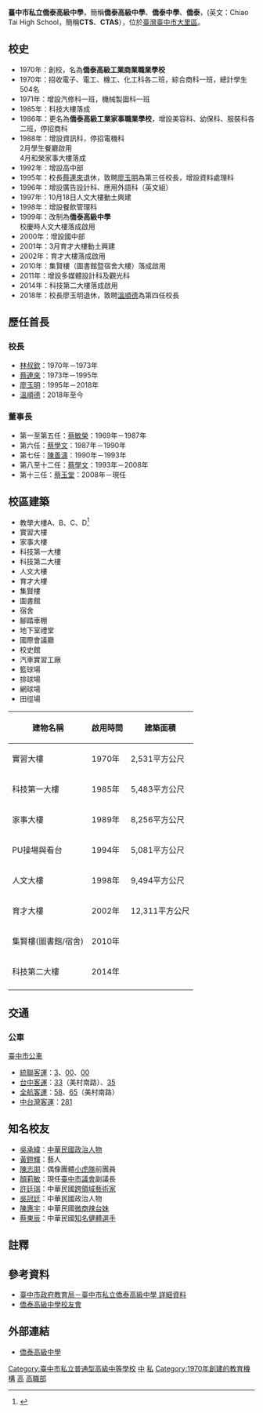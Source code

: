 '''臺中市私立僑泰高級中學'''，簡稱'''僑泰高級中學'''、'''僑泰中學'''、'''僑泰'''，(英文：Chiao Tai High School，簡稱'''CTS'''、'''CTAS'''），位於[[臺灣|臺灣]][[臺中市|臺中市]][[大里區|大里區]]。
{{Infobox School
|name   
|other_name     = Chiao-Tai High School
|image          = [[File:Chia-Tai_High_School_科技第一大樓.JPG|250px]] 創立於1970年
| logo        = [[File:Chia-Tai_High_School_logo.gif|僑泰高級中學的校徽]]
| motto         = 『
|estab|faculty        = 272人（男教師99人女教師110人）
|staff          = 職員38人<br>工友10人<br>警衛5人<br>護理師/護士2人
|enrollment     = 約5771人左右(含國中部)
|free_label     = 普通教室
|free_text      = 132間
|free_label2    = 專科教室
|free_text2     = 110間
|free_label3    = 校地總面積
|free_text3     = 60416 平方公尺
|address        = [[臺灣|臺灣]][[臺中市|臺中市]][[大里區|大里區]][[樹王里|樹王里]]樹王路342號
|website        = http://www.ctas.tc.edu.tw/
}}

==校史==
*1970年：創校，名為'''僑泰高級工業商業職業學校'''
*1970年：招收電子、電工、機工、化工科各二班，綜合商科一班，總計學生504名
*1971年：增設汽修科一班，機械製圖科一班
*1985年：科技大樓落成
*1986年：更名為'''僑泰高級工業家事職業學校'''，增設美容科、幼保科、服裝科各二班，停招商科
*1988年：增設資訊科，停招電機科<br>2月學生餐廳啟用<br>4月和榮家事大樓落成
*1992年：增設高中部
*1995年：校長[[蔡連來|蔡連來]]退休，敦聘[[廖玉明|廖玉明]]為第三任校長，增設資料處理科
*1996年：增設廣告設計科、應用外語科（英文組）
*1997年：10月18日人文大樓動土興建
*1998年：增設餐飲管理科
*1999年：改制為'''僑泰高級中學'''<br>校慶時人文大樓落成啟用
*2000年：增設國中部
*2001年：3月育才大樓動土興建
*2002年：育才大樓落成啟用
*2010年：集賢樓（圖書館暨宿舍大樓）落成啟用
*2011年：增設多媒體設計科及觀光科
*2014年：科技第二大樓落成啟用
*2018年：校長廖玉明退休，敦聘[[溫順德|溫順德]]為第四任校長

==歷任首長==
===校長===
*[[林叔欽|林叔欽]]：1970年－1973年
*[[蔡連來|蔡連來]]：1973年－1995年
*[[廖玉明|廖玉明]]：1995年－2018年
*[[溫順德|溫順德]]：2018年至今

===董事長===
*第一至第五任：[[蔡敏榮|蔡敏榮]]：1969年－1987年
*第六任：[[蔡學文|蔡學文]]：1987年－1990年
*第七任：[[陳善濤|陳善濤]]：1990年－1993年
*第八至十二任：[[蔡學文|蔡學文]]：1993年－2008年
*第十三任：[[蔡玉堂|蔡玉堂]]：2008年－現任

==校區建築==
*教學大樓A、B、C、D<ref>{{Cite web|url=http://www.ctas.tc.edu.tw/index2.php?content=205&nsid=2050201|title=學校主要建築物概況|publisher=僑泰高級中學|language=zh-tw|access-date=2012-04-03|archive-url=https://web.archive.org/web/20131203034828/http://www.ctas.tc.edu.tw/index2.php?content=205&nsid=2050201|archive-date=2013-12-03|dead-url=yes}}</ref>
*實習大樓
*家事大樓
*科技第一大樓
*科技第二大樓
*人文大樓
*育才大樓
*集賢樓
*圖書館
*宿舍
*腳踏車棚
*地下室禮堂
*國際會議廳
*校史館
*汽車實習工廠
*籃球場
*排球場
*網球場
*田徑場


{|class="wikitable"
!建物名稱
!啟用時間
!建築面積
|-
|實習大樓
|1970年
|2,531平方公尺
|-
|科技第一大樓
|1985年
|5,483平方公尺
|-
|家事大樓
|1989年
|8,256平方公尺
|-
|PU操場與看台
|1994年
|5,081平方公尺
|-
|人文大樓
|1998年
|9,494平方公尺
|-
|育才大樓
|2002年
|12,311平方公尺
|-
|集賢樓(圖書館/宿舍)
|2010年
|
|-
|科技第二大樓
|2014年
|
|-
|}

==交通==
===公車===
;[[臺中市公車|臺中市公車]]
*[[統聯客運|統聯客運]]：[[台中市公車3路|3]]、[[台中市公車53路|00]]、[[台中市公車ㄦㄦ路|00]]
*[[台中客運|台中客運]]：[[台中市公車33路|33]]（美村南路）、[[台中市公車35路|35]]
*[[全航客運|全航客運]]：[[台中市公車58路|58]]、[[台中市公車65路|65]]（美村南路）
*[[中台灣客運|中台灣客運]]：[[台中市公車281路|281]]

== 知名校友 ==
*[[吳承緯|吳承緯]]：[[中華民國|中華民國]][[政治人物|政治人物]]
*[[黃鐙輝|黃鐙輝]]：藝人
*[[陳志朋|陳志朋]]：偶像團體[[小虎隊_(台灣)|小虎隊]]前團員
*[[顏莉敏|顏莉敏]]：現任[[臺中市議會|臺中市議會]]副議長
*[[許廷瑞|許廷瑞]]：中華民國[[跨領域藝術家|跨領域藝術家]]
*[[吳冠廷|吳冠廷]]：中華民國政治人物
*[[陳惠宇|陳惠宇]]：中華民國[[微商辣台妹|微商辣台妹]]
*[[蔡東辰|蔡東辰]]：中華民國[[知名健體選手|知名健體選手]]

==註釋==
{{reflist|2}}
==參考資料==
{{refbegin}}
*[http://www.tc.edu.tw/school/list/detail/id/389#s1 臺中市政府教育局－臺中市私立僑泰高級中學 詳細資料] {{Wayback|url=http://www.tc.edu.tw/school/list/detail/id/389#s1 |date=20130701231500 }}
*[http://webs.ctas.tc.edu.tw/graduate 僑泰高級中學校友會]
{{refend}}

==外部連結==
*[https://web.archive.org/web/20110818213051/http://www.ctas.tc.edu.tw/index.php 僑泰高級中學]

{{臺中市高級中等學校列表}}
{{臺中市國民中小學}}

[[Category:臺中市私立普通型高級中等學校|Category:臺中市私立普通型高級中等學校]]
[[Category:臺灣私立普通型高級中等學校|中]]
[[Category:臺中市完全中學|私]]
[[Category:1970年創建的教育機構|Category:1970年創建的教育機構]]
[[Category:大里區學校|高]]
[[Category:臺中市技術型高級中等學校|高職部]]